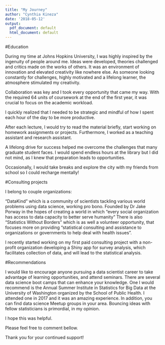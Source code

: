 ```yaml
---
title: "My Journey"
author: "Cynthia Kineza"
date: '2018-05-12'
output:
  pdf_document: default
  html_document: default
---
```



#Education


During my time at Johns Hopkins University, I was highly inspired by the ingenuity of people around me.
Ideas were developed, theories challenged and critics made on the works of others. It was an environment of innovation and elevated creativity like nowhere else.
As someone looking constantly for challenges, highly motivated and a lifelong learner, the atmosphere stimulated my creativity. 

Collaboration was key and I took every opportunity that came my way.
With the required 64 units of coursework at the end of the first year, it was crucial to focus on the academic workload.

I quickly realized that I needed to be strategic and mindful of how I spent each hour of the day to be more productive.

After each lecture, I would try to read the material briefly, start working on homework assignments or projects. Furthermore, I worked as a teaching assistant and research assistant.

A lifelong drive for success helped me overcome the challenges that many graduate student faces. I would spend endless hours at the library but I did not mind, as I knew that preparation leads to opportunities. 

Occasionally, I would take breaks and explore the city with my friends from school so I could recharge mentally!

  
#Consulting projects


I belong to couple organizations: 

"DataKind" which is a community of scientists tackling various world problems using data science, working pro bono. Founded by Dr Jake Porway in the hopes of creating a world in which "every social organization has access to data capacity to better serve humanity"
There is also "Statistics Without Borders" which is as well a volunteer opportunity, that focuses more on providing “statistical consulting and assistance to organizations or governments to help deal with health issues”.

I recently started working on my first paid consulting project with a non-profit organization developing a Shiny app for survey analysis, which facilitates collection of data, and will lead to the statistical analysis.


#Recommendations

I would like to encourage anyone pursuing a data scientist career to take advantage of learning opportunities, and attend seminars. 
There are several data science boot camps that can enhance your knowledge.
One I would recommend is the Annual Summer Institute in Statistics for Big Data at the University of Washington organized by the School of Public Health. I attended one in 2017 and it was an amazing experience.
In addition, you can find data science Meetup groups in your area. Bouncing ideas with fellow statisticians is primordial, in my opinion.

I hope this was helpful.


Please feel free to comment bellow.

Thank you for your continued support!





